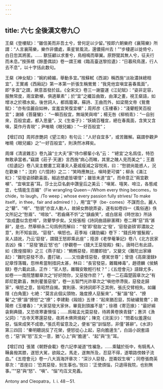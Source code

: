 ```yaml
---
---
---
```

title: 六七 全後漢文卷九〇
---




王粲《登樓賦》：“雖信美而非吾土兮，曾何足以少留。”按即六朝樂府《襄陽樂》所謂：“人言襄陽樂，樂作非儂處，乘星冒風流，還儂揚州去！”“步棲遲以徙倚兮，白日忽其將匿。…… 獸狂顧以求羣兮，鳥相鳴而舉翼。原野闃其無人兮，征夫行而未息。”按孫橒《餘墨偶談》卷一謂王維《臨高臺送黎拾遺》：“日暮飛鳥還，行人去不息”，以十字括此数句。

王粲《神女賦》：“婉約綺媚，舉動多宜。”按蘇軾《西湖》稱西施“淡妝濃抹總相宜”，王實甫《西廂記》第一本第一折張生稱鶯鶯：“我見他宜嗔宜喜春風面”，即“多宜”之謂，厥意首發於兹。《全宋文》卷三一謝靈運《江妃賦》：“姿非定容，服無常度，兩宜歡嚬，俱適華素”；於“宜”之纖旨曲致，由渾之畫，視王粲語，如增冰之於積水矣。後世詞人，都爲籠罩。蘇詩、王曲而外，如梁簡文帝《鴛鴦賦》：“亦有佳麗自如神，宜羞宜笑復宜嚬”；周邦彦《玉樓春》：“淺顰輕笑百般宜”；謝絳《菩薩蠻》： “一瞬百般宜，無端笑與啼”；楊无咎《柳梢青》：“一自别來，百般宜處，都入思量”，又《生查子》：“妖嬈百種宜，總在春風面，含笑又含嗔，莫作丹青現”；尹唯曉《眼兒媚》：“一好百般宜”；

【增訂四】周邦彦艷詞《望江南》有句云：“人好自宜多”，或苦難解。竊謂參觀尹唯曉《眼兒媚》之“一好百般宜”，則涣然冰釋矣。

周煇《清波雜志》卷九論“士大夫”家“侍巾櫛輩小名”云： “‘總宜’之名爲佳，特恐無敢承當者。”竊謂《莊子·天運》言西施“病心而矉，其里之醜人見而美之”；王嘉《拾遺記》卷八吴主覩畫工寫潘夫人憂戚瘦減之容悦焉，曰：“愁貌尚能惑人，況在歡樂！”；沈約《六憶詩》之二：“笑時應無比，嗔時更可憐”；柳永《滿江紅》：“惡發姿顔歡喜面，細追想處皆堪惜”；雖皆未道“宜”，而命意正“兩宜歡嚬”、“宜嗔宜喜”耳。莎士比亞名劇中讚皇后之美云：“嗔駡、嘻笑、啼泣，各態咸宜，七情能生百媚”（Fie wrangling Queen－/Whom every thing becomes，to chide，to laugh，/To weep；whose every passion fully strives/ To make itself，in thee，fair and admired！），用“宜”字（be- comes）不謀而合。麗人之“顰”、“啼”、“愁貌”亦宜人動人，故婦女飾貌弄姿，遂有如卷四一《風俗通》佚文所記之“愁眉”、“啼妝”、“若齒痛不忻”之“龋齒笑”，或白居易《時世妝》所詠 “妝成盡似含悲啼”，效顰學步矣。又按張相《詩詞曲語辭滙釋》卷二釋“惡”爲“甚辭”，是也，然舉柳永二句爲例而解曰：“‘發’即‘發妝’之‘發’，‘惡發姿顔’即濃妝之意”，則不知妄説。“惡發”、嗔怒也。莊季裕《雞肋編》卷下：“錢氏時‘握髮殿’，吴人語訛，乃云‘惡發’，謂錢王怒即乘此座”；陸游《老學菴筆記》卷八《北方民家吉凶》條：“‘惡發’猶云‘怒’也”（參觀卷一《錢大王惡發殿》條）。唐時已有此語，如《敦煌掇瑣》之三《燕子賦》：“鷦鷯惡發，把腰即扭”，又變文《難陀出家緣起》：“難陀惡發不添，盡打破，……又怕妻怪惡發，便駡世尊”；曾慥《高齋漫録》記章惇落職，怨林希當制措詞太甚，林曰：“長官發惡，雜職棒毒”，趙德麟《侯鯖録》卷六載此語，正作：“官人怒，雜職安敢輕行杖？”；《五燈會元》語録尤多，如卷一一南院慧顒章次之“好好問你，又惡發作麽？”，卷一二石霜楚圓章次之“有即尼亁歡喜，無則瞿曇惡發”，卷一五智門光祚章次之“嗔他停滯我，惡發走歸家”，嗔怒之意，皆昭然自揭。實則唐、宋詩詞即不乏其例，張氏交臂相失。如羅隱《白角篦》七絶：“莫言此個尖頭物，幾度撩人惡髮來”，“髮”諧“發”、“撩鬢”之“撩”諧“撩怒”之“撩”；李建勳《毆妓》五律：“起來猶忍惡，剪破繡鴛鴦”；歐陽修《玉樓春》：“大家惡發大家休，畢竟到頭誰不是”；徐積《寄范掾》：“最好綿衾剩典錢，又恐夜寒妻懊惱；……爲報孟光莫惡發，待將黄卷换青錢”；惠洪《漁父詞》：“古寺天寒還惡發，夜將木佛齊燒殺”；陳克《浣溪沙》：“問着似羞還似惡，惱來成笑不成歌。”張氏苟留意及之，便省“惡”訓惱怒，非僅“甚辭”。《水滸》第三四回：“秦明聽説反了花榮，便怒從心上起，惡向膽邊生”，白話小説套語也；“惡”與“怒”互文一意，猶“心上”與“膽邊”、“起”與“生”耳。

【增訂四】張鷟《朝野僉載》卷六記李凝道“性褊急，……乘驢於街中，有騎馬人鞾鼻撥其膝，遂怒大駡，欲毆之。馬走，遂無所及，忍惡不得，遂嚼路傍棘子流血。”《五燈會元》卷一八大潙海評章次：“深沙人惡發，崑崙奴生嗔”；同卷張商英章次：“首座曰：‘恐其惡發，别生事也。’悦曰：‘正使煩惱，只退得我院，也别無事。’”“惡”與“怒”、“嗔”、“惱”均互文見義。

Antony and Cleopatra，I. i. 48－51.